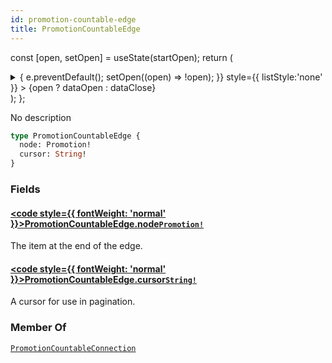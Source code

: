 ```yaml
---
id: promotion-countable-edge
title: PromotionCountableEdge
---
```






const [open, setOpen] = useState(startOpen);
return (
<details {...(open ? { open: true } : {})} className="details" style={{ border:'none', boxShadow:'none', background:'var(--ifm-background-color)' }}>
<summary
onClick={(e) => {
e.preventDefault();
setOpen((open) => !open);
}}
style={{ listStyle:'none' }} >
{open ? dataOpen : dataClose}
</summary>
{open && children}
</details>
);
};

No description

```graphql
type PromotionCountableEdge {
  node: Promotion!
  cursor: String!
}
```

### Fields

#### [<code style={{ fontWeight: 'normal' }}>PromotionCountableEdge.<b>node</b></code>](#)<Bullet />[`Promotion!`](../../../api-reference/discounts/objects/promotion.mdx) <Badge class="badge badge--secondary" text="non-null"/> <Badge class="badge badge--secondary" text="object"/> <Badge class="badge badge--secondary" text="discounts"/>

The item at the end of the edge.

#### [<code style={{ fontWeight: 'normal' }}>PromotionCountableEdge.<b>cursor</b></code>](#)<Bullet />[`String!`](../../../api-reference/miscellaneous/scalars/string.mdx) <Badge class="badge badge--secondary" text="non-null"/> <Badge class="badge badge--secondary" text="scalar"/> <Badge class="badge badge--secondary" text="miscellaneous"/>

A cursor for use in pagination.

### Member Of

[`PromotionCountableConnection`](../../../api-reference/discounts/objects/promotion-countable-connection.mdx) <Badge class="badge badge--secondary" text="object"/>
